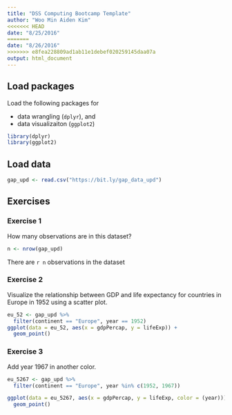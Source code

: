 ```yaml
---
title: "DSS Computing Bootcamp Template"
author: "Woo Min Aiden Kim"
<<<<<<< HEAD
date: "8/25/2016"
=======
date: "8/26/2016"
>>>>>>> e8fea228809ad1ab11e1debef020259145daa07a
output: html_document
---
```


## Load packages

Load the following packages for 

- data wrangling (`dplyr`), and 
- data visualizaiton (`ggplot2`)

```r
library(dplyr)
library(ggplot2)
```

## Load data

```r
gap_upd <- read.csv("https://bit.ly/gap_data_upd")
```

## Exercises

### Exercise 1

How many observations are in this dataset?

```r
n <- nrow(gap_upd)
```
There are `r n` observations in the dataset


### Exercise 2

Visualize the relationship between GDP and life expectancy for 
countries in Europe in 1952 using a scatter plot.

```r
eu_52 <- gap_upd %>%
  filter(continent == "Europe", year == 1952)
ggplot(data = eu_52, aes(x = gdpPercap, y = lifeExp)) +
  geom_point()  
```

### Exercise 3

Add year 1967 in another color.

```r
eu_5267 <- gap_upd %>%
  filter(continent == "Europe", year %in% c(1952, 1967))

ggplot(data = eu_5267, aes(x = gdpPercap, y = lifeExp, color = (year))) +
  geom_point()
```

